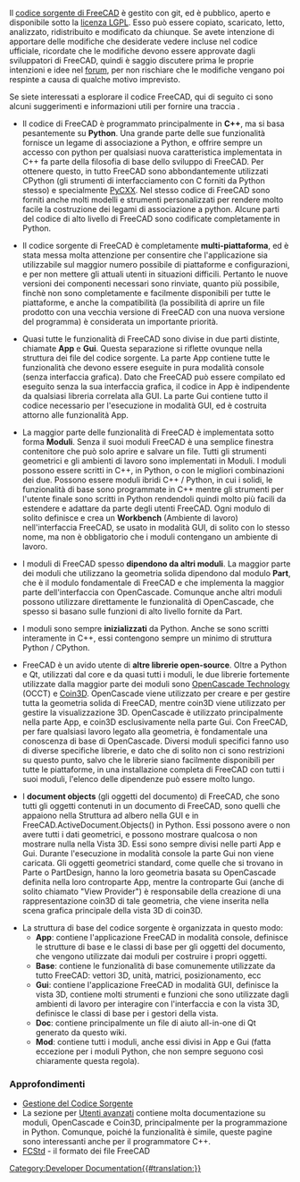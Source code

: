 <languages/>
Il [https://github.com/FreeCAD/FreeCAD codice sorgente di FreeCAD] è gestito con git, ed è pubblico, aperto e disponibile sotto la [https://en.wikipedia.org/wiki/GNU_Lesser_General_Public_License licenza LGPL]. Esso può essere copiato, scaricato, letto, analizzato, ridistribuito e modificato da chiunque. Se avete intenzione di apportare delle modifiche che desiderate vedere incluse nel codice ufficiale, ricordate che le modifiche devono essere approvate dagli sviluppatori di FreeCAD, quindi è saggio discutere prima le proprie intenzioni e idee nel  [https://forum.freecad.org forum], per non rischiare che le modifiche vengano poi respinte a causa di qualche motivo imprevisto.

Se siete interessati a esplorare il codice FreeCAD, qui di seguito ci sono alcuni suggerimenti e informazioni utili per fornire una traccia .

* Il codice di FreeCAD è programmato principalmente in '''C++''', ma si basa pesantemente su '''Python'''. Una grande parte delle sue funzionalità fornisce un legame di associazione a Python, e offrire sempre un accesso con python per qualsiasi nuova caratteristica implementata in C++ fa parte della filosofia di base dello sviluppo di FreeCAD. Per ottenere questo, in tutto FreeCAD sono abbondantemente utilizzati CPython (gli strumenti di interfacciamento con C forniti da Python stesso) e specialmente [http://cxx.sourceforge.net/ PyCXX]. Nel stesso codice di FreeCAD sono forniti anche molti modelli e strumenti personalizzati per rendere molto facile la costruzione dei legami di associazione a python. Alcune parti del codice di alto livello di FreeCAD sono codificate completamente in Python.

* Il codice sorgente di FreeCAD è completamente '''multi-piattaforma''', ed è stata messa molta attenzione per consentire che l'applicazione sia utilizzabile sul maggior numero possibile di piattaforme e configurazioni, e per non mettere gli attuali utenti in situazioni difficili. Pertanto le nuove versioni dei componenti necessari sono rinviate, quanto più possibile, finchè non sono completamente e facilmente disponibili per tutte le piattaforme, e anche la compatibilità (la possibilità di aprire un file prodotto con una vecchia versione di FreeCAD con una nuova versione del programma) è considerata un importante priorità.

* Quasi tutte le funzionalità di FreeCAD sono divise in due parti distinte, chiamate '''App''' e '''Gui'''. Questa separazione si riflette ovunque nella struttura dei file del codice sorgente. La parte App contiene tutte le funzionalità che devono essere eseguite in pura modalità console (senza interfaccia grafica). Dato che FreeCAD può essere compilato ed eseguito senza la sua interfaccia grafica, il codice in App è indipendente da qualsiasi libreria correlata alla GUI. La parte Gui contiene tutto il codice necessario per l'esecuzione in modalità GUI, ed è costruita attorno alle funzionalità App.

* La maggior parte delle funzionalità di FreeCAD è implementata sotto forma '''Moduli'''. Senza il suoi moduli FreeCAD è una semplice finestra contenitore che può solo aprire e salvare un file. Tutti gli strumenti geometrici e gli ambienti di lavoro sono implementati in Moduli. I moduli possono essere scritti in C++, in Python, o con le migliori combinazioni dei due. Possono essere moduli ibridi C++ / Python, in cui i solidi, le funzionalità di base sono programmate in C++ mentre gli strumenti per l'utente finale sono scritti in Python rendendoli quindi molto più facili da estendere e adattare da parte degli utenti FreeCAD. Ogni modulo di solito definisce e crea un '''Workbench''' (Ambiente di lavoro) nell'interfaccia FreeCAD, se usato in modalità GUI, di solito con lo stesso nome, ma non è obbligatorio che i moduli contengano un ambiente di lavoro.

* I moduli di FreeCAD spesso '''dipendono da altri moduli'''. La maggior parte dei moduli che utilizzano la geometria solida dipendono dal modulo '''Part''', che è il modulo fondamentale di FreeCAD e che implementa la maggior parte dell'interfaccia con OpenCascade. Comunque anche altri moduli possono utilizzare direttamente le funzionalità di OpenCascade, che spesso si basano sulle funzioni di alto livello fornite da Part.

* I moduli sono sempre '''inizializzati''' da Python. Anche se sono scritti interamente in C++, essi contengono sempre un minimo di struttura Python / CPython.

* FreeCAD è un avido utente di '''altre librerie open-source'''. Oltre a Python e Qt, utilizzati dal core e da quasi tutti i moduli, le due librerie fortemente utilizzate dalla maggior parte dei moduli sono [https://en.wikipedia.org/wiki/Open_Cascade_Technology OpenCascade Technology] (OCCT) e [http://www.coin3d.org/ Coin3D]. OpenCascade viene utilizzato per creare e per gestire tutta la geometria solida di FreeCAD, mentre coin3D viene utilizzato per gestire la visualizzazione 3D. OpenCascade è utilizzato principalmente nella parte App, e coin3D esclusivamente nella parte Gui. Con FreeCAD, per fare qualsiasi lavoro legato alla geometria, è fondamentale una conoscenza di base di OpenCascade. Diversi moduli specifici fanno uso di diverse specifiche librerie, e dato che di solito non ci sono restrizioni su questo punto, salvo che le librerie siano facilmente disponibili per tutte le piattaforme, in una installazione completa di FreeCAD con tutti i suoi moduli, l'elenco delle dipendenze può essere molto lungo.

* I '''document objects''' (gli oggetti del documento) di FreeCAD, che sono tutti gli oggetti contenuti in un documento di FreeCAD, sono quelli che appaiono nella Struttura ad albero nella GUI e in FreeCAD.ActiveDocument.Objects() in Python. Essi possono avere o non avere tutti i dati geometrici, e possono mostrare qualcosa o non mostrare nulla nella Vista 3D. Essi sono sempre divisi nelle parti App e Gui. Durante l'esecuzione in modalità console la parte Gui non viene caricata. Gli oggetti geometrici standard, come quelle che si trovano in Parte o PartDesign, hanno la loro geometria basata su OpenCascade definita nella loro controparte App, mentre la controparte Gui (anche di solito chiamato "View Provider") è responsabile della creazione di una rappresentazione coin3D di tale geometria, che viene inserita nella scena grafica principale della vista 3D di coin3D.

* La struttura di base del codice sorgente è organizzata in questo modo:
** '''App''': contiene l'applicazione FreeCAD in modalità console, definisce le strutture di base e le classi di base per gli oggetti del documento, che vengono utilizzate dai moduli per costruire i propri oggetti.
** '''Base''': contiene le funzionalità di base comunemente utilizzate da tutto FreeCAD: vettori 3D, unità, matrici, posizionamento, ecc
** '''Gui''': contiene l'applicazione FreeCAD in modalità GUI, definisce la vista 3D, contiene molti strumenti e funzioni che sono utilizzate dagli ambienti di lavoro per interagire con l'interfaccia e con la vista 3D, definisce le classi di base per i gestori della vista.
** '''Doc''': contiene principalmente un file di aiuto all-in-one di Qt generato da questo wiki.
** '''Mod''': contiene tutti i moduli, anche essi divisi in App e Gui (fatta eccezione per i moduli Python, che non sempre seguono così chiaramente questa regola).

=== Approfondimenti ===
* [[Source_code_management/it|Gestione del Codice Sorgente]]
* La sezione per [[Power users hub/it|Utenti avanzati]] contiene molta documentazione su moduli, OpenCascade e Coin3D, principalmente per la programmazione in Python. Comunque, poiché la funzionalità è simile, queste pagine sono interessanti anche per il programmatore C++.
* [[File_Format_FCStd/it|FCStd]] - il formato dei file FreeCAD

[[Category:Developer Documentation{{#translation:}}]]